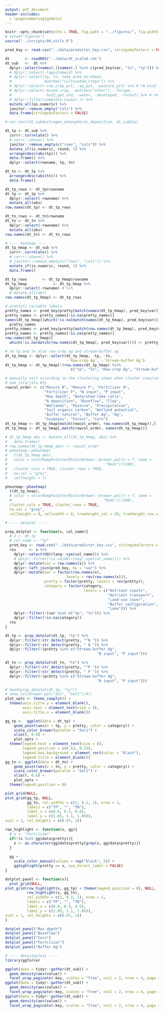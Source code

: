 ```yaml
---
output: pdf_document
header-includes: 
  - \pagenumbering{gobble}
---
```


```r
knitr::opts_chunk$set(echo = TRUE, fig.path = "../figures/", fig.width = 6.5, fig.height = 4.5)
# setwd("figures")
source("../scripts/99_utils.R")
```

```r
pred_key <- read.csv("../data/predictor_key.csv", stringsAsFactors = FALSE)

dt       <- readRDS("../data/dt_scaled.rds")
dt_sub   <-  dt %>% 
  dplyr::select(names(.)[names(.) %in% c(pred_key$var, "tn", "tp")]) %>%
  # dplyr::select(-lagoslakeid) %>%
  # dplyr::select(tp, tn, lake_area_ha:wheat, 
  #               matches("cultivated_crops")) %>%
  # dplyr::select(-row_crop_pct, -ag_pct, -pasture_pct) %>% # rm nlcd
  # dplyr::select(-mixed.crop, -matches("other"), -forage, 
  #               -hu12_ppt_std, -water, -developed, -forest) %>% # rm junk
  # dplyr::filter(complete.cases(.)) %>%
  mutate_all(as.numeric) %>%
  janitor::remove_empty("cols") %>%
  data.frame(stringsAsFactors = FALSE)

# cor.test(dt_sub$nitrogen_atmospheric_deposition, dt_sub$tp)

dt_tp <- dt_sub %>%
  corrr::correlate() %>%
  # corrr::shave() %>%
  janitor::remove_empty(c("rows", "cols")) %>%
  mutate_if(is.numeric, round, 2) %>%
  arrange(desc(abs(tp))) %>%
  data.frame() %>%
  dplyr::select(rowname, tp, tn)

dt_tn <- dt_tp %>% 
  arrange(desc(abs(tn))) %>% 
  data.frame()

dt_tp_rows <- dt_tp$rowname
dt_tp <- dt_tp %>%
  dplyr::select(-rowname) %>%
  mutate_all(abs)
row.names(dt_tp) <- dt_tp_rows

dt_tn_rows <- dt_tn$rowname
dt_tn <- dt_tn %>%
  dplyr::select(-rowname) %>%
  mutate_all(abs)
row.names(dt_tn) <- dt_tn_rows

# ---- heatmap ----
dt_tp_hmap <- dt_sub %>%
  corrr::correlate() %>%
  # corrr::shave() %>%
  # janitor::remove_empty(c("rows", "cols")) %>%
  mutate_if(is.numeric, round, 2) %>%
  data.frame()

dt_tp_rows       <- dt_tp_hmap$rowname
dt_tp_hmap            <- dt_tp_hmap %>%
  dplyr::select(-rowname) # %>%
  # mutate_all(abs)
row.names(dt_tp_hmap) <- dt_tp_rows

# prettyfi variable labels
pretty_names <- pred_key$pretty[match(names(dt_tp_hmap), pred_key$var)] 
pretty_names <- pretty_names[!is.na(pretty_names)]
names(dt_tp_hmap)[which(!is.na(match(names(dt_tp_hmap), pred_key$var)))] <- 
  pretty_names
pretty_names <- pred_key$pretty[match(row.names(dt_tp_hmap), pred_key$var)] 
pretty_names <- pretty_names[!is.na(pretty_names)]
row.names(dt_tp_hmap)[
  which(!is.na(match(row.names(dt_tp_hmap), pred_key$var)))] <- pretty_names

# rm tp and tn also row crop ag and stream-buffer ag
dt_tp_hmap <- dplyr::select(dt_tp_hmap, -tp, -tn, 
                            -`Row-crop Ag`, -`Stream-buffer Ag`)
dt_tp_hmap <- dt_tp_hmap[!(row.names(dt_tp_hmap) %in% 
                              c("tp", "tn", "Row-crop Ag", "Stream-buffer Ag")),]

# manually sort according to the clustering shown when cluster_rows/cols TRUE
# see jsta/jsta #15 
rowcol_order <- c("Manure N", "Manure P", "Fertilizer N", 
                  "Fertilizer P", "N input", "P input", 
                  "Max depth", "Watershed-lake ratio",
                  "N deposition", "Baseflow", "Clay",
                  "Wetlands", "Pasture", "Precipitation",
                  "Soil organic carbon", "Wetland potential",
                  "Buffer natural", "Buffer Ag", "Ag", 
                  "Soybeans", "Forest", "Corn")
dt_tp_hmap <- dt_tp_hmap[match(rowcol_order, row.names(dt_tp_hmap)),]
dt_tp_hmap <- dt_tp_hmap[,match(rowcol_order, names(dt_tp_hmap))]

# dt_tp_hmap_abs <- mutate_all(dt_tp_hmap, abs) %>%
#   data.frame()
# row.names(dt_tp_hmap_abs) <- rowcol_order
# pheatmap::pheatmap(
#   t(dt_tp_hmap_abs),
#   color = colorRampPalette(RColorBrewer::brewer.pal(n = 7, name =
#                                             "Reds"))(100),
#   cluster_cols = TRUE, cluster_rows = TRUE,
#   na.col = "grey",
#   cellheight = 7)

pheatmap::pheatmap(
  t(dt_tp_hmap),
  # color = colorRampPalette(RColorBrewer::brewer.pal(n = 7, name =
  #                                          "Reds"))(100),
  cluster_cols = TRUE, cluster_rows = TRUE,
  na.col = "grey",
  cellheight = 8, cellwidth = 8, treeheight_col = 20, treeheight_row = 40)
```

\pagebreak
```r
# ---- dotplot ----

prep_dotplot <- function(x, col_name){
  # x <- dt_tp
  # col_name <- "tp"
  pred_key <- read.csv("../data/predictor_key.csv", stringsAsFactors = FALSE)
  res      <- x %>%
    dplyr::select(UQ(rlang::sym(col_name))) %>%
    # dplyr::filter(!is.na(UQ(rlang::sym(col_name)))) %>%
    dplyr::mutate(var = row.names(x)) %>%
    dplyr::left_join(pred_key, by = "var") %>%
    dplyr::mutate(var = factor(row.names(x), 
                            levels = rev(row.names(x))), 
                  pretty = factor(pretty, levels = rev(pretty)),
                  category = factor(category, 
                                    levels = c("Nutrient inputs",
                                               "Nutrient transport", 
                                               "Land-use cover",
                                               "Buffer configuration", 
                                               "Lake"))) %>%
    dplyr::filter(!(var %in% c("tp", "tn"))) %>%
    dplyr::filter(!is.na(category))
  res
}

dt_tp <- prep_dotplot(dt_tp, "tp") %>%
  dplyr::filter(!str_detect(pretty, "^N ")) %>%
  dplyr::filter(!str_detect(pretty, " N ")) %>%
  dplyr::filter(!(pretty %in% c("Stream-buffer Ag", 
                                          "N input", "P input")))

dt_tn <- prep_dotplot(dt_tn, "tn") %>%
  dplyr::filter(!str_detect(pretty, "^P ")) %>%
  dplyr::filter(!str_detect(pretty, " P ")) %>%
  dplyr::filter(!(pretty %in% c("Stream-buffer Ag", 
                                          "N input", "P input")))

# head(prep_dotplot(dt_tp, "tp"))
# show_col(brewer_pal("div", "Set1")(4))                   
plot_opts <- theme_cowplot() +
  theme(axis.title.y = element_blank(), 
        axis.text = element_text(size = 8), 
        axis.title.x = element_blank())

gg_tp <-  ggplot(data = dt_tp) + 
    geom_point(aes(x = tp, y = pretty, color = category)) + 
    scale_color_brewer(palette = "Set1") +
    xlim(0, 0.6) +
    plot_opts +
  theme(legend.text = element_text(size = 8), 
        legend.position = c(0.53, 0.23), 
        legend.box.background = element_rect(color = "black"), 
        legend.title = element_blank())
gg_tn <- ggplot(data = dt_tn) + 
    geom_point(aes(x = tn, y = pretty, color = category)) +
    scale_color_brewer(palette = "Set1") +
    xlim(0, 0.6) +
    plot_opts +
  theme(legend.position = 0)

plot_grid(NULL, 
plot_grid(gg_tp, NULL,
          gg_tn, rel_widths = c(1, 0.2, 1), nrow = 1, 
          labels = c("TP", "", "TN"), 
          label_x = c(0.6, 0.5, 0.6), 
          label_y = c(1.05, 1.1, 1.05)), 
ncol = 1, rel_heights = c(0.07, 1))

row_highlight <- function(x, gg){
  # x <- "Fertilizer"
  if(!(x %in% gg$data$pretty)){
    x <- as.character(gg$data$pretty[grep(x, gg$data$pretty)])
  }
  
  gg + 
    scale_color_manual(values = rep("black", 5)) +
    gghighlight(pretty == x, use_direct_label = FALSE)  
}

dotplot_panel <- function(x){
  plot_grid(NULL, 
plot_grid(row_highlight(x, gg_tp) + theme(legend.position = 0), NULL,
          row_highlight(x, gg_tn), 
          rel_widths = c(1, 0.2, 1), nrow = 1, 
          labels = c("TP", "", "TN"), 
          label_x = c(0.6, 0.5, 0.6), 
          label_y = c(1.05, 1.1, 1.05)), 
ncol = 1, rel_heights = c(0.07, 1))
}

dotplot_panel("Max depth")
dotplot_panel("Baseflow")
dotplot_panel("Corn")
dotplot_panel("Fertilizer")
dotplot_panel("Buffer Ag")
```

\pagebreak
```r
# ---- densityplots ----
library(ggforce)

ggplot(data = tidyr::gather(dt_sub)) +
  geom_density(aes(value)) +
  facet_wrap_paginate(~key, scales = "free", ncol = 2, nrow = 4, page = 1)
ggplot(data = tidyr::gather(dt_sub)) +
  geom_density(aes(value)) +
  facet_wrap_paginate(~key, scales = "free", ncol = 2, nrow = 4, page = 2)
ggplot(data = tidyr::gather(dt_sub)) +
  geom_density(aes(value)) +
  facet_wrap_paginate(~key, scales = "free", ncol = 2, nrow = 4, page = 3)

```
